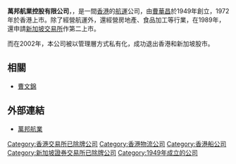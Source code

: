 '''萬邦航業控股有限公司'''，，是一間[[香港|香港]]的[[航運|航運]]公司，由[[曹華昌|曹華昌]]於1949年創立，1972年於香港上市。除了經營航運外，還經營房地產、食品加工等行業，在1989年，還申請[[新加坡交易所|新加坡交易所]]作第二上市。

而在2002年，本公司被以管理層方式私有化，成功退出香港和新加坡股市。

==相關==
*[[曹文錦|曹文錦]]

==外部連結==
*[http://www.imcgroup.info 萬邦航業] {{Wayback|url=http://www.imcgroup.info/ |date=20200507134722 }}


[[Category:香港交易所已除牌公司|Category:香港交易所已除牌公司]]
[[Category:香港物流公司|Category:香港物流公司]]
[[Category:香港船公司|Category:香港船公司]]
[[Category:新加坡證券交易所已除牌公司|Category:新加坡證券交易所已除牌公司]]
[[Category:1949年成立的公司|Category:1949年成立的公司]]